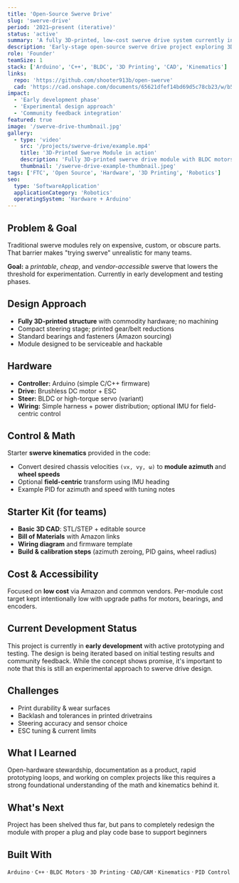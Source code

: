 ```yaml
---
title: 'Open-Source Swerve Drive'
slug: 'swerve-drive'
period: '2021–present (iterative)'
status: 'active'
summary: 'A fully 3D-printed, low-cost swerve drive system currently in early development and testing phases.'
description: 'Early-stage open-source swerve drive project exploring 3D-printed robotics locomotion through affordable components and iterative design.'
role: 'Founder'
teamSize: 1
stack: ['Arduino', 'C++', 'BLDC', '3D Printing', 'CAD', 'Kinematics']
links:
  repo: 'https://github.com/shooter913b/open-swerve'
  cad: 'https://cad.onshape.com/documents/65621dfef14bd69d5c78cb23/w/b50eb60f5dad3b901c542e88/e/d107f0cabc3c59024649c798?renderMode=0&uiState=68ac089224e9267e0fdeb045'
impact:
  - 'Early development phase'
  - 'Experimental design approach'
  - 'Community feedback integration'
featured: true
image: '/swerve-drive-thumbnail.jpg'
gallery:
  - type: 'video'
    src: '/projects/swerve-drive/example.mp4'
    title: '3D-Printed Swerve Module in action'
    description: 'Fully 3D-printed swerve drive module with BLDC motors'
    thumbnail: '/swerve-drive-example-thumbnail.jpeg'
tags: ['FTC', 'Open Source', 'Hardware', '3D Printing', 'Robotics']
seo:
  type: 'SoftwareApplication'
  applicationCategory: 'Robotics'
  operatingSystem: 'Hardware + Arduino'
---
```


## Problem & Goal

Traditional swerve modules rely on expensive, custom, or obscure parts. That barrier makes "trying swerve" unrealistic for many teams.

**Goal:** a _printable_, _cheap_, and _vendor-accessible_ swerve that lowers the threshold for experimentation. Currently in early development and testing phases.

## Design Approach

- **Fully 3D-printed structure** with commodity hardware; no machining
- Compact steering stage; printed gear/belt reductions
- Standard bearings and fasteners (Amazon sourcing)
- Module designed to be serviceable and hackable

## Hardware

- **Controller:** Arduino (simple C/C++ firmware)
- **Drive:** Brushless DC motor + ESC
- **Steer:** BLDC or high-torque servo (variant)
- **Wiring:** Simple harness + power distribution; optional IMU for field-centric control

## Control & Math

Starter **swerve kinematics** provided in the code:

- Convert desired chassis velocities `(vx, vy, ω)` to **module azimuth** and **wheel speeds**
- Optional **field-centric** transform using IMU heading
- Example PID for azimuth and speed with tuning notes

## Starter Kit (for teams)

- **Basic 3D CAD**: STL/STEP + editable source
- **Bill of Materials** with Amazon links
- **Wiring diagram** and firmware template
- **Build & calibration steps** (azimuth zeroing, PID gains, wheel radius)

## Cost & Accessibility

Focused on **low cost** via Amazon and common vendors. Per-module cost target kept intentionally low with upgrade paths for motors, bearings, and encoders.

## Current Development Status

This project is currently in **early development** with active prototyping and testing. The design is being iterated based on initial testing results and community feedback. While the concept shows promise, it's important to note that this is still an experimental approach to swerve drive design.

## Challenges

- Print durability & wear surfaces
- Backlash and tolerances in printed drivetrains
- Steering accuracy and sensor choice
- ESC tuning & current limits

## What I Learned

Open-hardware stewardship, documentation as a product, rapid prototyping loops, and working on complex projects like this requires a strong foundational understanding of the math and kinematics behind it.

## What's Next

Project has been shelved thus far, but pans to completely redesign the module with proper a plug and play code base to support beginners

## Built With

`Arduino` · `C++` · `BLDC Motors` · `3D Printing` · `CAD/CAM` · `Kinematics` · `PID Control`
